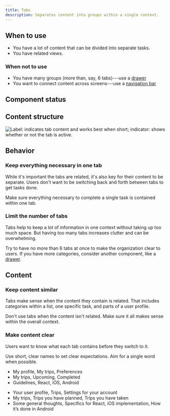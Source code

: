 ```yaml
---
title: Tabs
description: Separates content into groups within a single context.
---
```


## When to use

- You have a lot of content that can be divided into separate tasks.
- You have related views.

### When not to use

- You have many groups (more than, say, 6 tabs)---use a [drawer](/components/overlay/drawer/)
- You want to connect content across screens---use a [navigation bar](/components/navigation/navigationbar/)

## Component status

<ComponentStatus component="Tabs" />

## Content structure

![Label: indicates tab content and works best when short; indicator: shows whether or not the tab is active.](fileId:4QJZqvBvRrLu6t9mwObCkA;nodeId:543%3A1934)

## Behavior

### Keep everything necessary in one tab

While it's important the tabs are related,
it's also key for their content to be separate.
Users don't want to be switching back and forth between tabs to get tasks done.

Make sure everything necessary to complete a single task is contained within one tab.

### Limit the number of tabs

Tabs help to keep a lot of information in one context without taking up too much space.
But having too many tabs increases clutter and can be overwhelming.

Try to have no more than 6 tabs at once to make the organization clear to users.
If you have more categories, consider another component, like a [drawer](/components/overlay/drawer/).

## Content

### Keep content similar

Tabs make sense when the content they contain is related.
That includes categories within a list, one specific task, and parts of a user profile.

Don't use tabs when the content isn't related.
Make sure it all makes sense within the overall context.

### Make content clear

Users want to know what each tab contains before they switch to it.

Use short, clear names to set clear expectations. Aim for a single word
when possible.

<GuidelinesSideBySide>

<Do>

- My profile, My trips, Preferences
- My trips, Upcoming, Completed
- Guidelines, React, iOS, Android

</Do>

<Dont>

- Your user profile, Trips, Settings for your account
- My trips, Trips you have planned, Trips you have taken
- Some general thoughts, Specifics for React, iOS implementation, How it’s done in Android

</Dont>

</GuidelinesSideBySide>
